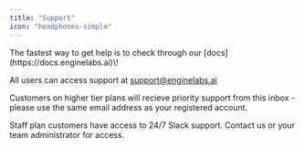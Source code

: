 ```yaml
---
title: "Support"
icon: "headphones-simple"
---
```


<Tip>
  The fastest way to get help is to check through our [docs](https://docs.enginelabs.ai)\!
</Tip>

All users can access support at [support@enginelabs.ai](mailto:support@enginelabs.ai)

Customers on higher tier plans will recieve priority support from this inbox - please use the same email address as your registered account.

Staff plan customers have access to 24/7 Slack support. Contact us or your team administrator for access.